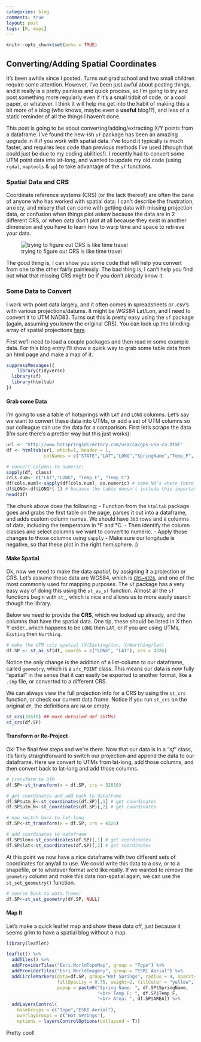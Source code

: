 ```yaml
---
categories: blog
comments: true
layout: post
tags: [R, maps]
---
```



```r
knitr::opts_chunk$set(echo = TRUE)
```

## Converting/Adding Spatial Coordinates

  It's been awhile since I posted. Turns out grad school and two small children require some attention. However, I've been just awful about posting things, and it really is a pretty painless and quick process, so I'm going to try and post something more regularly even if it's a small tidbit of code, or a cool paper, or whatever. I think it will help me get into the habit of making this a bit more of a blog (who knows, maybe even a **useful** blog!?), and less of a static reminder of all the things I haven't done. 

  This post is going to be about converting/adding/extracting X/Y points from a dataframe. I've found the new-ish `sf` package has been an amazing upgrade in R if you work with spatial data. I've found it typically is much faster, and requires less code than previous methods I've used (though that could just be due to my coding abilities!). I recently had to convert some UTM point data into lat-long, and wanted to update my old code (using `rgdal`, `maptools` & `sp`) to take advantage of the `sf` functions. 

### Spatial Data and CRS

  Coordinate reference systems (CRS) (or the lack thereof) are often the bane of anyone who has worked with spatial data. I can't describe the frustration, anxiety, and misery that can come with getting data with missing projection data, or confusion when things plot askew because the data are in 2 different CRS, or when data don't plot at all because they exist in another dimension and you have to learn how to warp time and space to retrieve your data.
  
![trying to figure out CRS is like time travel](https://media0.giphy.com/media/5xCDaqOzcVTBm/giphy.gif)

  The good thing is, I can show you some code that will help you convert from one to the other fairly painlessly. The bad thing is, I can't help you find out what that missing CRS might be if you don't already know it.
  
### Some Data to Convert  

I work with point data largely, and it often comes in spreadsheets or .csv's with various projections/datums. It might be WGS84 Lat/Lon, and I need to convert it to UTM NAD83. Turns out this is pretty easy using the `sf` package (again, assuming you know the original CRS). You can look up the blinding array of spatial projections [here](http://spatialreference.org/).

First we'll need to load a couple packages and then read in some example data. For this blog entry I'll show a quick way to grab some table data from an html page and make a map of it. 


```r
suppressMessages({
	library(tidyverse)
  library(sf)
  library(htmltab)
})

```

#### Grab some Data

I'm going to use a table of hotsprings with `LAT` and `LONG` columns. Let's say we want to convert these data into UTMs, or add a set of UTM columns so our colleague can use the data for a comparison. First let's scrape the data (I'm sure there's a prettier way but this just works):

```r
url <- "http://www.hotspringsdirectory.com/usa/ca/gps-usa-ca.html"
df <- htmltab(url, which=1, header = 1, 
              colNames = c("STATE","LAT","LONG","SpringName","Temp_F", "Temp_C", "AREA", "USGS_quad") ) # get the data

# convert columns to numeric:
sapply(df, class)
cols.num<- c("LAT","LONG", "Temp_F", "Temp_C")
df[cols.num]<-sapply(df[cols.num], as.numeric) # some NA's where there are no temperatures available
df$LONG<-df$LONG*(-1) # because the table doesn't include this important bit
head(df)
```
The chunk above does the following:
 - Function from the `htmltab` package goes and grabs the first table on the page, parses it out into a dataframe, and adds custom column names. We should have `303` rows and `8` columns of data, including the temperature in &deg;F and &deg;C. 
 - Then identify the column classes and select columns we want to convert to numeric.
 - Apply those changes to those columns using `sapply`
 - Make sure our longitude is negative, so that these plot in the right hemisphere. :)

#### Make Spatial

Ok, now we need to make the data *spatial*, by assigning it a projection or CRS. Let's assume these data are WGS84, which is [`CRS=4326`](http://spatialreference.org/ref/epsg/4326/), and one of the most commonly used for mapping purposes. The `sf` package has a very easy way of doing this using the `st_as_sf` function. Almost all the `sf` functions begin with `st_`, which is nice and allows us to more easily search though the library.

Below we need to provide the **CRS**, which we looked up already, and the columns that have the spatial data. One tip, these should be listed in X then Y order...which happens to be `LONG` then `LAT`, or if you are using UTMs, `Easting` then `Northing`.

```r
# make the UTM cols spatial (X/Easting/lon, Y/Northing/lat)
df.SP <- st_as_sf(df, coords = c("LONG", "LAT"), crs = 4326)
```

Notice the only change is the addition of a list-column to our dataframe, called `geometry`, which is a `sfc_POINT` class. This means our data is now fully "spatial" in the sense that it can easily be exported to another format, like a `.shp` file, or converted to a different CRS.

We can always view the full projection info for a CRS by using the `st_crs` function, or check our current data frame. Notice if you run `st_crs` on the original `df`, the definitions are `NA` or empty.

```r
st_crs(32610) ## more detailed def (UTMs)
st_crs(df.SP) 
```

#### Transform or Re-Project  

Ok! The final few steps and we're there. Now that our data is in a "*sf*" class, it's fairly straightforward to switch our projection and append the data to our dataframe. Here we convert to UTMs from lat-long, add those columns, and then convert back to lat-long and add those columns.

```r
# transform to UTM
df.SP<-st_transform(x = df.SP, crs = 32610)

# get coordinates and add back to dataframe
df.SP$utm_E<-st_coordinates(df.SP)[,1] # get coordinates
df.SP$utm_N<-st_coordinates(df.SP)[,2] # get coordinates

# now switch back to lat-long
df.SP<-st_transform(x = df.SP, crs = 4326)

# add coordinates to dataframe
df.SP$lon<-st_coordinates(df.SP)[,1] # get coordinates
df.SP$lat<-st_coordinates(df.SP)[,2] # get coordinates

```

At this point we now have a nice dataframe with two different sets of coordinates for any/all to use. We could write this data to a csv, or to a shapefile, or to whatever format we'd like really. If we wanted to remove the `geometry` column and make this data non-spatial again, we can use the `st_set_geometry()` function.

```r
# coerce back to data.frame:
df.SP<-st_set_geometry(df.SP, NULL)

```

#### Map It

Let's make a quick leaflet map and show these data off, just because it seems grim to have a spatial blog without a map.

```r
library(leaflet)

leaflet() %>%
  addTiles() %>% 
  addProviderTiles("Esri.WorldTopoMap", group = "Topo") %>%
  addProviderTiles("Esri.WorldImagery", group = "ESRI Aerial") %>%
  addCircleMarkers(data=df.SP, group="Hot Springs", radius = 4, opacity=1, fill = "darkblue",stroke=TRUE,
                   fillOpacity = 0.75, weight=2, fillColor = "yellow",
                   popup = paste0("Spring Name: ", df.SP$SpringName,
                                  "<br> Temp_F: ", df.SP$Temp_F,
                                  "<br> Area: ", df.SP$AREA)) %>%
  addLayersControl(
    baseGroups = c("Topo","ESRI Aerial"),
    overlayGroups = c("Hot SPrings"),
    options = layersControlOptions(collapsed = T))

```

Pretty cool!
  
  
